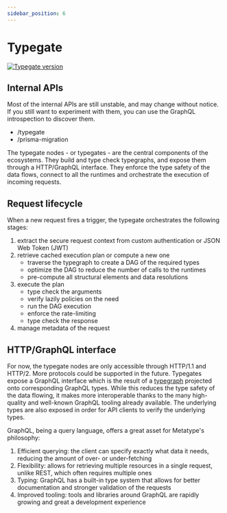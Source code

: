 ```yaml
---
sidebar_position: 6
---
```



# Typegate

[![Typegate version](https://ghcr-badge.deta.dev/metatypedev/typegate/latest_tag?trim=major&label=typegate)](https://github.com/metatypedev/metatype/pkgs/container/typegate)

<InstallTypegate />

## Internal APIs

Most of the internal APIs are still unstable, and may change without notice. If you still want to experiment with them, you can use the GraphQL introspection to discover them.

- /typegate
- /prisma-migration

The typegate nodes - or typegates - are the central components of the ecosystems. They build and type check typegraphs, and expose them through a HTTP/GraphQL interface. They enforce the type safety of the data flows, connect to all the runtimes and orchestrate the execution of incoming requests.

## Request lifecycle

When a new request fires a trigger, the typegate orchestrates the following stages:

1. extract the secure request context from custom authentication or JSON Web Token (JWT)
1. retrieve cached execution plan or compute a new one
   - traverse the typegraph to create a DAG of the required types
   - optimize the DAG to reduce the number of calls to the runtimes
   - pre-compute all structural elements and data resolutions
1. execute the plan
   - type check the arguments
   - verify lazily policies on the need
   - run the DAG execution
   - enforce the rate-limiting
   - type check the response
1. manage metadata of the request

## HTTP/GraphQL interface

For now, the typegate nodes are only accessible through HTTP/1.1 and HTTP/2. More protocols could be supported in the future. Typegates expose a GraphQL interface which is the result of a [typegraph](./typegraph) projected onto corresponding GraphQL types. While this reduces the type safety of the data flowing, it makes more interoperable thanks to the many high-quality and well-known GraphQL tooling already available. The underlying types are also exposed in order for API clients to verify the underlying types.

GraphQL, being a query language, offers a great asset for Metatype's philosophy:

1. Efficient querying: the client can specify exactly what data it needs, reducing the amount of over- or under-fetching
2. Flexibility: allows for retrieving multiple resources in a single request, unlike REST, which often requires multiple ones
3. Typing: GraphQL has a built-in type system that allows for better documentation and stronger validation of the requests
4. Improved tooling: tools and libraries around GraphQL are rapidly growing and great a development experience

